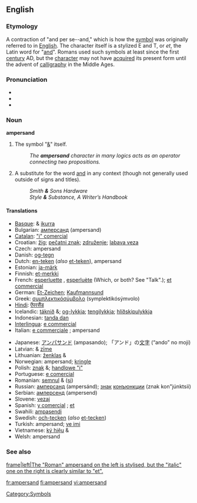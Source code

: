 {{wikipedia}}
==English==

===Etymology===
A contraction of "and per se--and," which is how the [[symbol]] was originally referred to in [[English]].
The character itself is a stylized E and T, or ''et'', the Latin word for "[[and]]". Romans used such symbols at least since the first [[century]] AD, but the [[character]] may not have [[acquired]] its present form until the advent of [[calligraphy]] in the Middle Ages.

===Pronunciation===
*{{SAMPA|/'{mp@(r)s{nd/}}
*{{IPA|/ˈæmpə(r)sænd/}}
*{{audio|en-us-ampersand.ogg|Audio (US)}}

===Noun===
'''ampersand'''
# The symbol "[[&]]" itself. 
#:''The '''ampersand''' character in many logics acts as an operator connecting two propositions.''
# A substitute for the word [[and]] in any context (though not generally used outside of signs and titles).  
#:''Smith '''&''' Sons Hardware''
#:''Style '''&''' Substance, A Writer’s Handbook''

====Translations====
{{top}}
*[[Basque]]: & [[ikurra]]
*Bulgarian: [[амперсанд]] (ampersand) {{m}}
*[[Catalan]]: [["i" comercial]]
*Croatian: [[žig]]; [[pečatni znak]]; [[združenje]]; [[labava veza]]
*Czech: ampersand
*Danish: [[og-tegn]]
*Dutch: [[en-teken]] (''also'' [[et-teken]]), ampersand
*Estonian: [[ja-märk]]
*Finnish: [[et-merkki]]
*French: [[esperluette]] {{f}}, [[esperluète]] {{f}} (Which, or both?  See "Talk".); [[et commercial]]
*German: [[Et-Zeichen]]; [[Kaufmannsund]] {{n}}
*Greek: [[συμπλεκτικόσύμβολο]] (symplektikósýmvolo) {{n}}
*[[Hindi]]: [[ऐंपरसैंड]]
*Icelandic: [[táknið]] &; [[og-lykkja]]; [[tengilykkja]]; [[hlíðskipulykkja]]
*Indonesian: [[tanda dan]]
*[[Interlingua]]: [[e commercial]]
*Italian: [[e commerciale]] {{f}}; ampersand
{{mid}}
*Japanese: [[アンパサンド]] (ampasando); 「アンド」の[[文字]] (“ando” no moji)
*Latvian: & [[zīme]]
*Lithuanian: [[ženklas]] &
*Norwegian: ampersand; [[kringle]]
*Polish: [[znak]] &; [[handlowe "i"]]
*Portuguese: [[e comercial]] {{m}}
*Romanian: [[semnul]] & ([[și]])
*Russian: [[амперсанд]] (ampersánd); [[знак]] [[конъюнкции]] (znak kon"júnktsii)
*Serbian: [[амперсенд]] (ampersend)
*Slovene: [[vezaj]]
*Spanish: [[y comercial]] {{m}}; [[et]] {{f}}
*Swahili: [[ampasendi]]
*Swedish: [[och-tecken]] (''also'' [[et-tecken]])
*Turkish: ampersand; [[ve imi]]
*Vietnamese: [[ký hiệu]] &
*Welsh: ampersand
{{bottom}}

===See also===
[[image:Et_Ampersand.jpg|frame|left|The "Roman" ampersand on the left is stylised, but the "italic" one on the right is clearly similar to "et".]]
{{Punctuation}}

[[Category:Symbols]]

[[fr:ampersand]]
[[fi:ampersand]]
[[vi:ampersand]]
